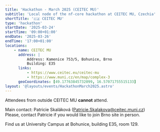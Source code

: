 ```yaml
---
title: 'Hackathon - March 2025 (CEITEC MU)'
subtitle: 'Local node of the nf-core hackathon at CEITEC MU, Czechia'
shortTitle: '🇨🇿 CEITEC MU'
type: 'hackathon'
startDate: '2025-03-24'
startTime: '09:00+01:00'
endDate: '2025-03-26'
endTime: '17:00+01:00'
locations:
    - name: CEITEC MU
      address: |
          Address: Kamenice 753/5, Bohunice, Brno
          Building: E35
      links:
          - https://www.ceitec.eu/ceitec-mu
          - https://www.muni.cz/en/map/complex-3
      geoCoordinates: [49.17763845732099, 16.57071755515133]
layout: '@layouts/events/HackathonMarch2025.astro'
---
```


Attendees from outside CEITEC MU **cannot** attend.

Main contact: Patricie Skaláková ([Patricie.Skalakova@ceitec.muni.cz](mailto:Patricie.Skalakova@ceitec.muni.cz))
Please, contact Patricie if you would like to join Brno site in person.

Find us at University Campus at Bohunice, building E35, room 129.
